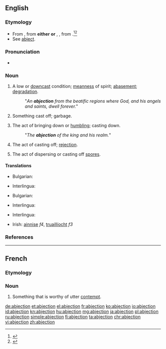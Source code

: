 ==English==

===Etymology===
* From {{etyl|enm}} {{term|abjeccioun|lang=enm}}, from '''either''' {{etyl|frm}} {{term|abjection|lang=frm}} '''or''' {{etyl|LL.}} {{term|abjection-|lang=la}}, {{term|lang=la|abiectio|abiectiō}}, from {{term|abjectus||cast down|lang=la}}.<ref name=WI3>{{reference-book | last =| first = | authorlink =  | coauthors =  | editor =Gove, Philip Babcock    | others =  | title = Webster's Third International Dictionary of the English Language Unabridged | origdate =  | origyear = 1909 | origmonth =  | url =  | format =  | accessdate =  | accessyear =  | accessmonth =  | edition =  | date =  | year =1976  | month =  | publisher =G. & C. Merriam Co.  | location = Springfield, MA | language =  | id =  | doi = | isbn =0-87779-101-5 | lccn = | ol = | pages =4| chapter =  | chapterurl =  | quote =}}</ref><ref name=SOED>{{reference-book | last =| first = | authorlink =  | coauthors =  | editor =Brown, Lesley  | others =  | title = The Shorter Oxford English Dictionary | origdate =  | origyear = 1933| origmonth =  | url =  | format =  | accessdate =  | accessyear =  | accessmonth =  | edition = 5th | date =  | year =2003| month =  | publisher =Oxford University Press  | location =Oxford, UK | language =  | id =  | doi = | isbn =978-0-19-860575-7 | lccn = | ol = | pages =5| chapter =  | chapterurl =  | quote =}}</ref>
* See [[abject]].

===Pronunciation===
* {{IPA|/æbˈd͡ʒɛk.ʃn̩/}}

===Noun===
{{en-noun}}

# A low or [[downcast]] condition; [[meanness]] of spirit; [[abasement]]; [[degradation]].
#: "''An '''abjection''' from the beatific regions where God, and his angels and saints, dwell forever.''"
# {{obsolete|chiefly|figuratively}} Something cast off; garbage.
# {{obsolete}} The act of bringing down or [[humbling]]; casting down.
#: "''The '''abjection''' of the king and his realm.''"
# {{obsolete}} The act of casting off; [[rejection]].
# {{context|biology|mycology}} The act of dispersing or casting off [[spore]]s.

====Translations====
{{trans-top|the act of bringing down or humbling}}
* Bulgarian: {{t-|bg|отхвърляне, низвергване}}
{{trans-mid}}
* Interlingua: {{t-|ia|abjection|xs=Interlingua}}
{{trans-bottom}}

{{trans-top|the state of being rejected or cast out}}
* Bulgarian: {{t-|bg|жалкост, отхвърленост}}
{{trans-mid}}
* Interlingua: {{t-|ia|abjection|xs=Interlingua}}
{{trans-bottom}}

{{trans-top|a low or downcast condition}}
* Interlingua: {{t-|ia|abjection|xs=Interlingua}}
{{trans-mid}}
* Irish: [[ainnise]] ''f4'', [[truaillíocht]] ''f3''
{{trans-bottom}}

===References===
<references/>

----

==French==

===Etymology===
{{suffix|abject|tion|lang=fr}}

===Noun===
{{fr-noun|f}}

# {{literary|lang=fr}} Something that is worthy of utter [[contempt]].

[[de:abjection]]
[[et:abjection]]
[[el:abjection]]
[[fr:abjection]]
[[ko:abjection]]
[[io:abjection]]
[[id:abjection]]
[[kn:abjection]]
[[hu:abjection]]
[[mg:abjection]]
[[ja:abjection]]
[[pl:abjection]]
[[ru:abjection]]
[[simple:abjection]]
[[fi:abjection]]
[[ta:abjection]]
[[chr:abjection]]
[[vi:abjection]]
[[zh:abjection]]